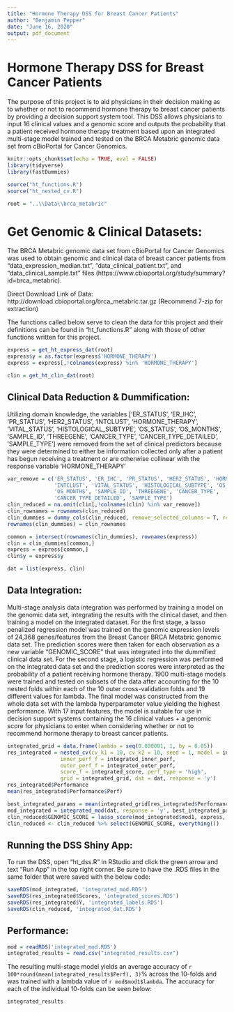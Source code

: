 ---
title: "Hormone Therapy DSS for Breast Cancer Patients"
author: "Benjamin Pepper"
date: "June 16, 2020"
output: pdf_document
---

# Hormone Therapy DSS for Breast Cancer Patients

The purpose of this project is to aid physicians in their decision making as to whether or not to recommend hormone therapy to breast cancer patients by providing a decision support system tool. This DSS allows physicians to input 16 clinical values and a genomic score and outputs the probability that a patient received hormone therapy treatment based upon an integrated multi-stage model trained and tested on the BRCA Metabric genomic data set from cBioPortal for Cancer Genomics.

```{r setup, include = FALSE}
knitr::opts_chunk$set(echo = TRUE, eval = FALSE)
library(tidyverse)
library(fastDummies)

source("ht_functions.R")
source("ht_nested_cv.R")

root = "..\\Data\\brca_metabric"
```

# Get Genomic & Clinical Datasets:

The BRCA Metabric genomic data set from cBioPortal for Cancer Genomics was used to obtain genomic and clinical data of breast cancer patients from "data_expression_median.txt", "data_clinical_patient.txt", and "data_clinical_sample.txt" files (https://www.cbioportal.org/study/summary?id=brca_metabric).

Direct Download Link of Data: http://download.cbioportal.org/brca_metabric.tar.gz
(Recommend 7-zip for extraction)

The functions called below serve to clean the data for this project and their definitions can be found in "ht_functions.R" along with those of other functions written for this project.

```{r}
express = get_ht_express_dat(root)
express$y = as.factor(express$'HORMONE_THERAPY')
express = express[,!colnames(express) %in% 'HORMONE_THERAPY']

clin = get_ht_clin_dat(root)
```

## Clinical Data Reduction & Dummification:

Utilizing domain knowledge, the variables ['ER_STATUS', 'ER_IHC', 'PR_STATUS', 'HER2_STATUS', 'INTCLUST', 'HORMONE_THERAPY', 'VITAL_STATUS', 'HISTOLOGICAL_SUBTYPE', 'OS_STATUS', 'OS_MONTHS', 'SAMPLE_ID', 'THREEGENE', 'CANCER_TYPE', 'CANCER_TYPE_DETAILED', 'SAMPLE_TYPE'] were removed from the set of clinical predictors because they were determined to either be information collected only after a patient has begun receiving a treatment or are otherwise collinear with the response variable 'HORMONE_THERAPY'

```{r}
var_remove = c('ER_STATUS', 'ER_IHC', 'PR_STATUS', 'HER2_STATUS', 'HORMONE_THERAPY',
               'INTCLUST', 'VITAL_STATUS', 'HISTOLOGICAL_SUBTYPE', 'OS_STATUS', 
               'OS_MONTHS', 'SAMPLE_ID', 'THREEGENE', 'CANCER_TYPE',
               'CANCER_TYPE_DETAILED', 'SAMPLE_TYPE')
clin_reduced = na.omit(clin[,!colnames(clin) %in% var_remove])
clin_rownames = rownames(clin_reduced)
clin_dummies = dummy_cols(clin_reduced, remove_selected_columns = T, remove_first_dummy=T)
rownames(clin_dummies) = clin_rownames

common = intersect(rownames(clin_dummies), rownames(express))
clin = clin_dummies[common,]
express = express[common,]
clin$y = express$y

dat = list(express, clin)
```

## Data Integration:

Multi-stage analysis data integration was performed by training a model on the genomic data set, integrating the results with the clinical daset, and then training a model on the integrated dataset. For the first stage, a lasso penalized regression model was trained on the genomic expression levels of 24,368 genes/features from the Breast Cancer BRCA Metabric genomic data set. The prediction scores were then taken for each observation as a new variable "GENOMIC_SCORE" that was integrated into the dummified clinical data set. For the second stage, a logistic regression was performed on the integrated data set and the prediction scores were interpreted as the probability of a patient receiving hormone therapy. 1900 multi-stage models were trained and tested on subsets of the data after accounting for the 10 nested folds within each of the 10 outer cross-validation folds and 19 different values for lambda. The final model was constructed from the whole data set with the lambda hyperparameter value yielding the highest performance. With 17 input features, the model is suitable for use in decision support systems containing the 16 clinical values + a genomic score for physicians to enter when considering whether or not to recommend hormone therapy to breast cancer patients.

```{r}
integrated_grid = data.frame(lambda = seq(0.000001, 1, by = 0.05))
res_integrated = nested_cv(cv_k1 = 10, cv_k2 = 10, seed = 1, model = integrated_mod,
                 inner_perf_f = integrated_inner_perf, 
                 outer_perf_f = integrated_outer_perf,
                 score_f = integrated_score, perf_type = 'high',
                 grid = integrated_grid, dat = dat, response = 'y')
res_integrated$Performance
mean(res_integrated$Performance$Perf)

best_integrated_params = mean(integrated_grid[res_integrated$Performance$BestParams,])
mod_integrated = integrated_mod(dat, response = 'y', best_integrated_params)
clin_reduced$GENOMIC_SCORE = lasso_score(mod_integrated$mod1, express, response = 'y')[,1]
clin_reduced <- clin_reduced %>% select(GENOMIC_SCORE, everything())
```

## Running the DSS Shiny App:

To run the DSS, open "ht_dss.R" in RStudio and click the green arrow and text "Run App" in the top right corner. Be sure to have the .RDS files in the same folder that were saved with the below code:

```{r}
saveRDS(mod_integrated, 'integrated_mod.RDS')
saveRDS(res_integrated$Scores, 'integrated_scores.RDS')
saveRDS(res_integrated$Y, 'integrated_labels.RDS')
saveRDS(clin_reduced, 'integrated_dat.RDS')
```

## Performance:

```{r, eval=TRUE}
mod = readRDS('integrated_mod.RDS')
integrated_results = read.csv("integrated_results.csv")
```

The resulting multi-stage model yields an average accuracy of `r 100*round(mean(integrated_results$Perf), 3)`% across the 10-folds and was trained with a lambda value of `r mod$mod1$lambda`. The accuracy for each of the individual 10-folds can be seen below:

```{r, eval= TRUE}
integrated_results
```

